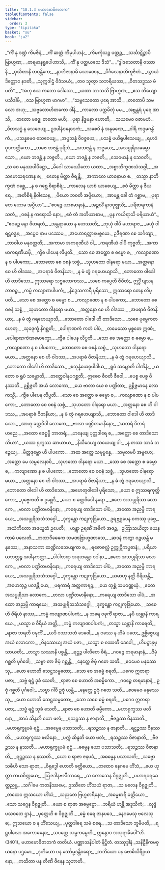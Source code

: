```yaml
---
title: "18.1.3 မဟာဗောဓိဇာတက"
tableOfContents: false
sidebar:
  order: 3
type: "tipitaka"
basket: "su"
book: "ja2"
---
```



<DynamicBreadcrumb />

<Division number="124" book="ja2" e="ch" v="23" p="47">

<Paragraph number="380" type="verses" book="ja2">
_“ကိံ နု ဒဏ္ဍံ ကိမဇိနံ,_  
_ကိံ ဆတ္တံ ကိမုပါဟနံ;_  
_ကိမင်္ကုသဉ္စ ပတ္တဉ္စ,_  
_သင်္ဃာဋိဉ္စာပိ ဗြာဟ္မဏ;_  
_တရမာနရူပေါဟာသိ,_  
_ကိံ နု ပတ္ထယသေ ဒိသံ”._  

</Paragraph>

</Division>
<Division number="125" book="ja2" e="ch" v="23" p="47">

<Paragraph number="381" type="verses" book="ja2">
_“ဒွါဒသေတာနိ ဝဿာနိ,_  
_ဝုသိတာနိ တဝန္တိကေ;_  
_နာဘိဇာနာမိ သောဏေန,_  
_ပိင်္ဂလေနာဘိကူဇိတံ._  

</Paragraph>

</Division>
<Division number="126" book="ja2" e="ch" v="23" p="47">

<Paragraph number="382" type="verses" book="ja2">
_သွာယံ ဒိတ္တောဝ နဒတိ,_  
_သုက္ကဒါဌံ ဝိဒံသယံ;_  
_တဝ သုတွာ သဘရိယဿ,_  
_ဝီတသဒ္ဓဿ မံ ပတိ”._  

</Paragraph>

</Division>
<Division number="127" book="ja2" e="ch" v="23" p="47">

<Paragraph number="383" type="verses" book="ja2">
_“အဟု ဧသ ကတော ဒေါသော,_  
_ယထာ ဘာသသိ ဗြာဟ္မဏ;_  
_ဧသ ဘိယျော ပသီဒါမိ,_  
_ဝသ ဗြာဟ္မဏ မာဂမာ”._  

</Paragraph>

</Division>
<Division number="128" book="ja2" e="ch" v="23" p="47">

<Paragraph number="384" type="verses" book="ja2">
_“သဗ္ဗသေတော ပုရေ အာသိ,_  
_တတောပိ သဗလော အဟု;_  
_သဗ္ဗလောဟိတကော ဒါနိ,_  
_ကာလော ပက္ကမိတုံ မမ._  

</Paragraph>

</Division>
<Division number="129" book="ja2" e="ch" v="23" p="47">

<Paragraph number="385" type="verses" book="ja2">
_အဗ္ဘန္တရံ ပုရေ အာသိ,_  
_တတော မဇ္ဈေ တတော ဗဟိ;_  
_ပုရာ နိဒ္ဓမနာ ဟောတိ,_  
_သယမေဝ ဝဇာမဟံ._  

</Paragraph>

</Division>
<Division number="130" book="ja2" e="ch" v="23" p="47">

<Paragraph number="386" type="verses" book="ja2">
_ဝီတသဒ္ဓံ န သေဝေယျ,_  
ဥဒပါနံဝနောဒကံ;_  
_သစေပိ နံ အနုခဏေ,_  
_ဝါရိ ကဒ္ဒမဂန္ဓိကံ._  

</Paragraph>

</Division>
<Division number="131" book="ja2" e="ch" v="23" p="47">

<Paragraph number="387" type="verses" book="ja2">
_ပသန္နမေဝ သေဝေယျ,_  
_အပ္ပသန္နံ ဝိဝဇ္ဇယေ;_  
_ပသန္နံ ပယိရုပါသေယျ,_  
_ရဟဒံ ဝုဒကတ္ထိကော._  

</Paragraph>

</Division>
<Division number="132" book="ja2" e="ch" v="23" p="48">

<Paragraph number="388" type="verses" book="ja2">
_ဘဇေ ဘဇန္တံ ပုရိသံ,_  
_အဘဇန္တံ န ဘဇ္ဇယေ;_  
_အသပ္ပုရိသဓမ္မော သော,_  
_ယော ဘဇန္တံ န ဘဇ္ဇတိ._  

</Paragraph>

</Division>
<Division number="133" book="ja2" e="ch" v="23" p="48">

<Paragraph number="389" type="verses" book="ja2">
_ယော ဘဇန္တံ န ဘဇတိ,_  
_သေဝမာနံ န သေဝတိ;_  
_သ ဝေ မနုဿပါပိဋ္ဌော,_  
_မိဂေါ သာခဿိတော ယထာ._  

</Paragraph>

</Division>
<Division number="134" book="ja2" e="ch" v="23" p="48">

<Paragraph number="390" type="verses" book="ja2">
_အစ္စာဘိက္ခဏသံသဂ္ဂါ,_  
_အသမောသရဏေန စ;_  
_ဧတေန မိတ္တာ ဇီရန္တိ,_  
_အကာလေ ယာစနာယ စ._  

</Paragraph>

</Division>
<Division number="135" book="ja2" e="ch" v="23" p="48">

<Paragraph number="391" type="verses" book="ja2">
_တသ္မာ နာဘိက္ခဏံ ဂစ္ဆေ,_  
_န စ ဂစ္ဆေ စိရာစိရံ;_  
_ကာလေန ယာစံ ယာစေယျ,_  
_ဧဝံ မိတ္တာ န ဇီယရေ._  

</Paragraph>

</Division>
<Division number="136" book="ja2" e="ch" v="23" p="48">

<Paragraph number="392" type="verses" book="ja2">
_အတိစိရံ နိဝါသေန,_  
_ပိယော ဘဝတိ အပ္ပိယော;_  
_အာမန္တ ခေါ တံ ဂစ္ဆာမ,_  
_ပုရာ တေ ဟောမ အပ္ပိယာ”._  

</Paragraph>

</Division>
<Division number="137" book="ja2" e="ch" v="23" p="48">

<Paragraph number="393" type="verses" book="ja2">
_“ဧဝဉ္စေ ယာစမာနာနံ,_  
_အဉ္ဇလိံ နာဝဗုဇ္ဈသိ;_  
_ပရိစာရကာနံ သတံ,_  
_ဝစနံ န ကရောသိ နော;_  
_ဧဝံ တံ အဘိယာစာမ,_  
_ပုန ကယိရာသိ ပရိယာယံ”._  

</Paragraph>

</Division>
<Division number="138" book="ja2" e="ch" v="23" p="48">

<Paragraph number="394" type="verses" book="ja2">
_“ဧဝဉ္စေ နော ဝိဟရတံ,_  
_အန္တရာယော န ဟေဿတိ;_  
_တုယှံ ဝါပိ မဟာရာဇ,_  
_မယှံ ဝါ ရဋ္ဌဝဒ္ဓန;_  
_အပ္ပေဝ နာမ ပဿေမ,_  
_အဟောရတ္တာနမစ္စယေ._  

</Paragraph>

</Division>
<Division number="139" book="ja2" e="ch" v="23" p="48">

<Paragraph number="395" type="verses" book="ja2">
ဥဒီရဏာ စေ သင်္ဂတျာ,_  
_ဘာဝါယ မနုဝတ္တတိ;_  
_အကာမာ အကရဏီယံ ဝါ,_  
_ကရဏီယံ ဝါပိ ကုဗ္ဗတိ;_  
_အကာမာကရဏီယမှိ,_  
_ကွိဓ ပါပေန လိပ္ပတိ._  

</Paragraph>

</Division>
<Division number="140" book="ja2" e="ch" v="23" p="48">

<Paragraph number="396" type="verses" book="ja2">
_သော စေ အတ္ထော စ ဓမ္မော စ,_  
_ကလျာဏော န စ ပါပကော;_  
_ဘောတော စေ ဝစနံ သစ္စံ,_  
_သုဟတော ဝါနရော မယာ._  

</Paragraph>

</Division>
<Division number="141" book="ja2" e="ch" v="23" p="48">

<Paragraph number="397" type="verses" book="ja2">
_အတ္တနော စေ ဟိ ဝါဒဿ,_  
_အပရာဓံ ဝိဇာနိယာ;_  
_န မံ တွံ ဂရဟေယျာသိ,_  
_ဘောတော ဝါဒေါ ဟိ တာဒိသော._  

</Paragraph>

</Division>
<Division number="142" book="ja2" e="ch" v="23" p="49">

<Paragraph number="398" book="ja2">
ဣဿရော သဗ္ဗလောကဿ,_  
_သစေ ကပ္ပေတိ ဇီဝိတံ;_  
ဣဒ္ဓိံ ဗျသနဘာဝဉ္စ,_  
_ကမ္မံ ကလျာဏပါပကံ;_  
_နိဒ္ဒေသကာရီ ပုရိသော,_  
ဣဿရော တေန လိပ္ပတိ._  

</Paragraph>

</Division>
<Division number="143" book="ja2" e="ch" v="23" p="49">

<Paragraph number="399" type="verses" book="ja2">
_သော စေ အတ္ထော စ ဓမ္မော စ,_  
_ကလျာဏော န စ ပါပကော;_  
_ဘောတော စေ ဝစနံ သစ္စံ,_  
_သုဟတော ဝါနရော မယာ._  

</Paragraph>

</Division>
<Division number="144" book="ja2" e="ch" v="23" p="49">

<Paragraph number="400" type="verses" book="ja2">
_အတ္တနော စေ ဟိ ဝါဒဿ,_  
_အပရာဓံ ဝိဇာနိယာ;_  
_န မံ တွံ ဂရဟေယျာသိ,_  
_ဘောတော ဝါဒေါ ဟိ တာဒိသော._  

</Paragraph>

</Division>
<Division number="145" book="ja2" e="ch" v="23" p="49">

<Paragraph number="401" type="verses" book="ja2">
_သစေ ပုဗ္ဗေကတဟေတု,_  
_သုခဒုက္ခံ နိဂစ္ဆတိ;_  
_ပေါရာဏကံ ကတံ ပါပံ,_  
_တမေသော မုစ္စတေ ဣဏံ;_  
_ပေါရာဏကဲဏမောက္ခော,_  
_ကွိဓ ပါပေန လိပ္ပတိ._  

</Paragraph>

</Division>
<Division number="146" book="ja2" e="ch" v="23" p="49">

<Paragraph number="402" type="verses" book="ja2">
_သော စေ အတ္ထော စ ဓမ္မော စ,_  
_ကလျာဏော န စ ပါပကော;_  
_ဘောတော စေ ဝစနံ သစ္စံ,_  
_သုဟတော ဝါနရော မယာ._  

</Paragraph>

</Division>
<Division number="147" book="ja2" e="ch" v="23" p="49">

<Paragraph number="403" type="verses" book="ja2">
_အတ္တနော စေ ဟိ ဝါဒဿ,_  
_အပရာဓံ ဝိဇာနိယာ;_  
_န မံ တွံ ဂရဟေယျာသိ,_  
_ဘောတော ဝါဒေါ ဟိ တာဒိသော._  

</Paragraph>

</Division>
<Division number="148" book="ja2" e="ch" v="23" p="49">

<Paragraph number="404" type="verses" book="ja2">
_စတုန္နံယေဝုပါဒါယ,_  
_ရူပံ သမ္ဘောတိ ပါဏိနံ;_  
_ယတော စ ရူပံ သမ္ဘောတိ,_  
_တတ္ထေဝါနုပဂစ္ဆတိ;_  
ဣဓေဝ ဇီဝတိ ဇီဝေါ,_  
_ပေစ္စ ပေစ္စ ဝိနဿတိ._  

</Paragraph>

</Division>
<Division number="149" book="ja2" e="ch" v="23" p="49">

<Paragraph number="405" book="ja2">
ဥစ္ဆိဇ္ဇတိ အယံ လောကော,_  
_ယေ ဗာလာ ယေ စ ပဏ္ဍိတာ;_  
ဥစ္ဆိဇ္ဇမာနေ လောကသ္မိံ,_  
_ကွိဓ ပါပေန လိပ္ပတိ._  

</Paragraph>

</Division>
<Division number="150" book="ja2" e="ch" v="23" p="49">

<Paragraph number="406" type="verses" book="ja2">
_သော စေ အတ္ထော စ ဓမ္မော စ,_  
_ကလျာဏော န စ ပါပကော;_  
_ဘောတော စေ ဝစနံ သစ္စံ,_  
_သုဟတော ဝါနရော မယာ._  

</Paragraph>

</Division>
<Division number="151" book="ja2" e="ch" v="23" p="49">

<Paragraph number="407" type="verses" book="ja2">
_အတ္တနော စေ ဟိ ဝါဒဿ,_  
_အပရာဓံ ဝိဇာနိယာ;_  
_န မံ တွံ ဂရဟေယျာသိ,_  
_ဘောတော ဝါဒေါ ဟိ တာဒိသော._  

</Paragraph>

</Division>
<Division number="152" book="ja2" e="ch" v="23" p="49">

<Paragraph number="408" type="verses" book="ja2">
_အာဟု ခတ္တဝိဒါ လောကေ,_  
_ဗာလာ ပဏ္ဍိတမာနိနော;_  
_‘မာတရံ ပိတရံ ဟညေ,_  
_အထော ဇေဋ္ဌမ္ပိ ဘာတရံ;_  
_ဟနေယျ ပုတ္တဒါရေ စ,_  
_အတ္ထော စေ တာဒိသော သိယာ’._  

</Paragraph>

</Division>
<Division number="153" book="ja2" e="ch" v="23" p="50">

<Paragraph number="409" type="verses" book="ja2">
_ယဿ ရုက္ခဿ ဆာယာယ,_  
_နိသီဒေယျ သယေယျ ဝါ;_  
_န တဿ သာခံ ဘဉ္ဇေယျ,_  
_မိတ္တဒုဗ္ဘော ဟိ ပါပကော._  

</Paragraph>

</Division>
<Division number="154" book="ja2" e="ch" v="23" p="50">

<Paragraph number="410" type="verses" book="ja2">
_အထ အတ္ထေ သမုပ္ပန္နေ,_  
_သမူလမပိ အဗ္ဗဟေ;_  
_အတ္ထော မေ သမ္ဗလေနာပိ,_  
_သုဟတော ဝါနရော မယာ._  

</Paragraph>

</Division>
<Division number="155" book="ja2" e="ch" v="23" p="50">

<Paragraph number="411" type="verses" book="ja2">
_သော စေ အတ္ထော စ ဓမ္မော စ,_  
_ကလျာဏော န စ ပါပကော;_  
_ဘောတော စေ ဝစနံ သစ္စံ,_  
_သုဟတော ဝါနရော မယာ._  

</Paragraph>

</Division>
<Division number="156" book="ja2" e="ch" v="23" p="50">

<Paragraph number="412" type="verses" book="ja2">
_အတ္တနော စေ ဟိ ဝါဒဿ,_  
_အပရာဓံ ဝိဇာနိယာ;_  
_န မံ တွံ ဂရဟေယျာသိ,_  
_ဘောတော ဝါဒေါ ဟိ တာဒိသော._  

</Paragraph>

</Division>
<Division number="157" book="ja2" e="ch" v="23" p="50">

<Paragraph number="413" type="verses" book="ja2">
_အဟေတုဝါဒေါ ပုရိသော,_  
_ယော စ ဣဿရကုတ္တိကော;_  
_ပုဗ္ဗေကတီ စ ဥစ္ဆေဒီ,_  
_ယော စ ခတ္တဝိဒေါ နရော._  

</Paragraph>

</Division>
<Division number="158" book="ja2" e="ch" v="23" p="50">

<Paragraph number="414" type="verses" book="ja2">
_ဧတေ အသပ္ပုရိသာ လောကေ,_  
_ဗာလာ ပဏ္ဍိတမာနိနော;_  
_ကရေယျ တာဒိသော ပါပံ,_  
_အထော အညမ္ပိ ကာရယေ;_  
_အသပ္ပုရိသသံသဂ္ဂေါ,_  
_ဒုက္ခန္တော ကဋုကုဒြယော._  

</Paragraph>

</Division>
<Division number="159" book="ja2" e="ch" v="23" p="50">

<Paragraph number="415" book="ja2">
ဥရဗ္ဘရူပေန ဝကဿု ပုဗ္ဗေ,_  
_အသံကိတော အဇယူထံ ဥပေတိ;_  
_ဟန္တွာ ဥရဏိံ အဇိကံ အဇဉ္စ,_  
ဥတြာသယိတွာ ယေန ကာမံ ပလေတိ._  

</Paragraph>

</Division>
<Division number="160" book="ja2" e="ch" v="23" p="50">

<Paragraph number="416" type="verses" book="ja2">
_တထာဝိဓေကေ သမဏဗြာဟ္မဏာသေ,_  
_ဆဒနံ ကတွာ ဝဉ္စယန္တိ မနုဿေ;_  
_အနာသကာ ထဏ္ဍိလသေယျကာ စ,_  
_ရဇောဇလ္လံ ဥက္ကုဋိကပ္ပဓာနံ;_  
_ပရိယာယဘတ္တဉ္စ အပါနကတ္တာ,_  
_ပါပါစာရာ အရဟန္တော ဝဒါနာ._  

</Paragraph>

</Division>
<Division number="161" book="ja2" e="ch" v="23" p="50">

<Paragraph number="417" type="verses" book="ja2">
_ဧတေ အသပ္ပုရိသာ လောကေ,_  
_ဗာလာ ပဏ္ဍိတမာနိနော;_  
_ကရေယျ တာဒိသော ပါပံ,_  
_အထော အညမ္ပိ ကာရယေ;_  
_အသပ္ပုရိသသံသဂ္ဂေါ,_  
_ဒုက္ခန္တော ကဋုကုဒြယော._  

</Paragraph>

</Division>
<Division number="162" book="ja2" e="ch" v="23" p="51">

<Paragraph number="418" type="verses" book="ja2">
_ယမာဟု နတ္ထိ ဝီရိယန္တိ,_  
_အဟေတုဉ္စ ပဝဒန္တိ ယေ;_  
_ပရကာရံ အတ္တကာရဉ္စ,_  
_ယေ တုစ္ဆံ သမဝဏ္ဏယုံ._  

</Paragraph>

</Division>
<Division number="163" book="ja2" e="ch" v="23" p="51">

<Paragraph number="419" type="verses" book="ja2">
_ဧတေ အသပ္ပုရိသာ လောကေ,_  
_ဗာလာ ပဏ္ဍိတမာနိနော;_  
_ကရေယျ တာဒိသော ပါပံ,_  
_အထော အညမ္ပိ ကာရယေ;_  
_အသပ္ပုရိသသံသဂ္ဂေါ,_  
_ဒုက္ခန္တော ကဋုကုဒြယော._  

</Paragraph>

</Division>
<Division number="164" book="ja2" e="ch" v="23" p="51">

<Paragraph number="420" type="verses" book="ja2">
_သစေ ဟိ ဝီရိယံ နာဿ,_  
_ကမ္မံ ကလျာဏပါပကံ;_  
_န ဘရေ ဝဍ္ဎကိံ ရာဇာ,_  
_နပိ ယန္တာနိ ကာရယေ._  

</Paragraph>

</Division>
<Division number="165" book="ja2" e="ch" v="23" p="51">

<Paragraph number="421" type="verses" book="ja2">
_ယသ္မာ စ ဝီရိယံ အတ္ထိ,_  
_ကမ္မံ ကလျာဏပါပကံ;_  
_တသ္မာ ယန္တာနိ ကာရေတိ,_  
_ရာဇာ ဘရတိ ဝဍ္ဎကိံ._  

</Paragraph>

</Division>
<Division number="166" book="ja2" e="ch" v="23" p="51">

<Paragraph number="422" type="verses" book="ja2">
_ယဒိ ဝဿသတံ ဒေဝေါ,_  
_န ဝဿေ န ဟိမံ ပတေ;_  
ဥစ္ဆိဇ္ဇေယျ အယံ လောကော,_  
_ဝိနဿေယျ အယံ ပဇာ._  

</Paragraph>

</Division>
<Division number="167" book="ja2" e="ch" v="23" p="51">

<Paragraph number="423" type="verses" book="ja2">
_ယသ္မာ စ ဝဿတီ ဒေဝေါ,_  
_ဟိမဉ္စာနုဖုသာယတိ;_  
_တသ္မာ သဿာနိ ပစ္စန္တိ,_  
_ရဋ္ဌဉ္စ ပါလိတေ စိရံ._  

</Paragraph>

</Division>
<Division number="168" book="ja2" e="ch" v="23" p="51">

<Paragraph number="424" type="verses" book="ja2">
_ဂဝဉ္စေ တရမာနာနံ,_  
_ဇိမှံ ဂစ္ဆတိ ပုင်္ဂဝေါ;_  
_သဗ္ဗာ တာ ဇိမှံ ဂစ္ဆန္တိ,_  
_နေတ္တေ ဇိမှံ ဂတေ သတိ._  

</Paragraph>

</Division>
<Division number="169" book="ja2" e="ch" v="23" p="51">

<Paragraph number="425" type="verses" book="ja2">
_ဧဝမေဝ မနုဿေသု,_  
_ယော ဟောတိ သေဋ္ဌသမ္မတော;_  
_သော စေ အဓမ္မံ စရတိ,_  
_ပဂေဝ ဣတရာ ပဇာ;_  
_သဗ္ဗံ ရဋ္ဌံ ဒုခံ သေတိ,_  
_ရာဇာ စေ ဟောတိ အဓမ္မိကော._  

</Paragraph>

</Division>
<Division number="170" book="ja2" e="ch" v="23" p="51">

<Paragraph number="426" type="verses" book="ja2">
_ဂဝဉ္စေ တရမာနာနံ,_  
ဥဇုံ ဂစ္ဆတိ ပုင်္ဂဝေါ;_  
_သဗ္ဗာ ဂါဝီ ဥဇုံ ယန္တိ,_  
_နေတ္တေ ဥဇုံ ဂတေ သတိ._  

</Paragraph>

</Division>
<Division number="171" book="ja2" e="ch" v="23" p="51">

<Paragraph number="427" type="verses" book="ja2">
_ဧဝမေဝ မနုဿေသု,_  
_ယော ဟောတိ သေဋ္ဌသမ္မတော;_  
_သော သစေ ဓမ္မံ စရတိ,_  
_ပဂေဝ ဣတရာ ပဇာ;_  
_သဗ္ဗံ ရဋ္ဌံ သုခံ သေတိ,_  
_ရာဇာ စေ ဟောတိ ဓမ္မိကော._  

</Paragraph>

</Division>
<Division number="172" book="ja2" e="ch" v="23" p="51">

<Paragraph number="428" type="verses" book="ja2">
_မဟာရုက္ခဿ ဖလိနော,_  
_အာမံ ဆိန္ဒတိ ယော ဖလံ;_  
_ရသဉ္စဿ န ဇာနာတိ,_  
_ဗီဇဉ္စဿ ဝိနဿတိ._  

</Paragraph>

</Division>
<Division number="173" book="ja2" e="ch" v="23" p="51">

<Paragraph number="429" type="verses" book="ja2">
_မဟာရုက္ခူပမံ ရဋ္ဌံ,_  
_အဓမ္မေန ပသာသတိ;_  
_ရသဉ္စဿ န ဇာနာတိ,_  
_ရဋ္ဌဉ္စဿ ဝိနဿတိ._  

</Paragraph>

</Division>
<Division number="174" book="ja2" e="ch" v="23" p="52">

<Paragraph number="430" type="verses" book="ja2">
_မဟာရုက္ခဿ ဖလိနော,_  
_ပက္ကံ ဆိန္ဒတိ ယော ဖလံ;_  
_ရသဉ္စဿ ဝိဇာနာတိ,_  
_ဗီဇဉ္စဿ န နဿတိ._  

</Paragraph>

</Division>
<Division number="175" book="ja2" e="ch" v="23" p="52">

<Paragraph number="431" type="verses" book="ja2">
_မဟာရုက္ခူပမံ ရဋ္ဌံ,_  
_ဓမ္မေန ယော ပသာသတိ;_  
_ရသဉ္စဿ ဝိဇာနာတိ,_  
_ရဋ္ဌဉ္စဿ န နဿတိ._  

</Paragraph>

</Division>
<Division number="176" book="ja2" e="ch" v="23" p="52">

<Paragraph number="432" type="verses" book="ja2">
_ယော စ ရာဇာ ဇနပဒံ,_  
_အဓမ္မေန ပသာသတိ;_  
_သဗ္ဗောသဓီဟိ သော ရာဇာ,_  
_ဝိရုဒ္ဓေါ ဟောတိ ခတ္တိယော._  

</Paragraph>

</Division>
<Division number="177" book="ja2" e="ch" v="23" p="52">

<Paragraph number="433" type="verses" book="ja2">
_တထေဝ နေဂမေ ဟိံသံ,_  
_ယေ ယုတ္တာ ကယဝိက္ကယေ;_  
_ဩဇဒါနဗလီကာရေ,_  
_သ ကောသေန ဝိရုဇ္ဈတိ._  

</Paragraph>

</Division>
<Division number="178" book="ja2" e="ch" v="23" p="52">

<Paragraph number="434" type="verses" book="ja2">
_ပဟာရဝရခေတ္တညူ,_  
_သင်္ဂါမေ ကတနိဿမေ;_  
ဥဿိတေ ဟိံသယံ ရာဇာ,_  
_သ ဗလေန ဝိရုဇ္ဈတိ._  

</Paragraph>

</Division>
<Division number="179" book="ja2" e="ch" v="23" p="52">

<Paragraph number="435" type="verses" book="ja2">
_တထေဝ ဣသယော ဟိံသံ,_  
_သညတေ ဗြဟ္မစာရိနော;_  
_အဓမ္မစာရီ ခတ္တိယော,_  
_သော သဂ္ဂေန ဝိရုဇ္ဈတိ._  

</Paragraph>

</Division>
<Division number="180" book="ja2" e="ch" v="23" p="52">

<Paragraph number="436" type="verses" book="ja2">
_ယော စ ရာဇာ အဓမ္မဋ္ဌော,_  
_ဘရိယံ ဟန္တိ အဒူသိကံ;_  
_လုဒ္ဒံ ပသဝတေ ဌာနံ,_  
_ပုတ္တေဟိ စ ဝိရုဇ္ဈတိ._  

</Paragraph>

</Division>
<Division number="181" book="ja2" e="ch" v="23" p="52">

<Paragraph number="437" type="verses" book="ja2">
_ဓမ္မံ စရေ ဇာနပဒေ,_  
_နေဂမေသု ဗလေသု စ;_  
ဣသယော စ န ဟိံသေယျ,_  
_ပုတ္တဒါရေ သမံ စရေ._  

</Paragraph>

</Division>
<Division number="182" book="ja2" e="ch" v="23" p="52">

<Paragraph number="438" type="verses" book="ja2">
_သ တာဒိသော ဘူမိပတိ,_  
_ရဋ္ဌပါလော အကောဓနော;_  
_သပတ္တေ သမ္ပကမ္ပေတိ,_  
ဣန္ဒောဝ အသုရာဓိပေါ”တိ. (3401)_  


</Paragraph>
</Division>

<Paragraph number="439" type="center" book="ja2">
မဟာဗောဓိဇာတကံ တတိယံ.



</Paragraph>

<Paragraph number="440" type="center" book="ja2">
ပဏ္ဏာသနိပါတံ နိဋ္ဌိတံ.



</Paragraph>

<Paragraph number="441" type="center" book="ja2">
တဿုဒ္ဒါနံ


</Paragraph>

<Paragraph number="442" type="verses" book="ja2">
_သနိဠီနိကမဝှယနော ပဌမော,_  
_ဒုတိယော ပန သော်မ္မဒန္တိဝရော;_  
_တတိယော ပန ဗောဓိသိရီဝှယနော,_  
_ကထိတာ ပန တီဏိ ဇိနေန သုဘာတိ._
</Paragraph>